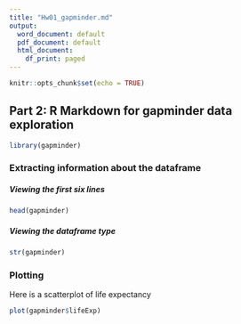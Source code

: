 ```yaml
---
title: "Hw01_gapminder.md"
output:
  word_document: default
  pdf_document: default
  html_document:
    df_print: paged
---
```


```r
knitr::opts_chunk$set(echo = TRUE)
```

## Part 2: R Markdown for gapminder data exploration


```r

library(gapminder)
```

### Extracting information about the dataframe 

##### Viewing the first six lines 

```r
head(gapminder)
```

##### Viewing the dataframe type

```r
str(gapminder)
```

### Plotting

Here is a scatterplot of life expectancy

```r
plot(gapminder$lifeExp)
```



